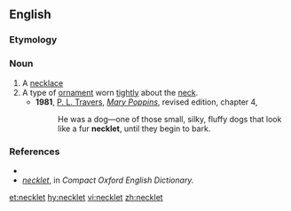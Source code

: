 ==English==

===Etymology===
{{suffix|neck|let|lang=en}}

===Noun===
{{en-noun}}

# A [[necklace]]
# A type of [[ornament]] worn [[tightly]] about the [[neck]].
#*'''1981''', [[w:P. L. Travers|P. L. Travers]], [[w:Mary Poppins|''Mary Poppins'']], revised edition, chapter 4,
#*:He was a dog—one of those small, silky, fluffy dogs that look like a fur '''necklet''', until they begin to bark.

===References===
*{{R:Webster 1913}}
*''[http://www.askoxford.com/concise_oed/necklet?view=uk necklet]'', in ''Compact Oxford English Dictionary.''

[[et:necklet]]
[[hy:necklet]]
[[vi:necklet]]
[[zh:necklet]]